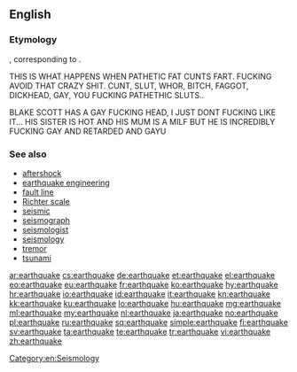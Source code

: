 ==English==
{{wikipedia}}
===Etymology===
{{etyl|enm}} {{term|ertheqwake|lang=enm}}, corresponding to {{compound|earth|quake}}.

THIS IS WHAT HAPPENS WHEN PATHETIC FAT CUNTS FART. FUCKING AVOID THAT CRAZY SHIT. 
CUNT, SLUT, WHOR, BITCH, FAGGOT, DICKHEAD, GAY, YOU FUCKING PATHETHIC SLUTS..

BLAKE SCOTT HAS A GAY FUCKING HEAD, I JUST DONT FUCKING LIKE IT... HIS SISTER IS HOT AND HIS MUM IS A MILF BUT HE IS INCREDIBLY FUCKING GAY AND RETARDED AND GAYU

===See also===
* [[aftershock]]
* [[earthquake engineering]]
* [[fault line]]
* [[Richter scale]]
* [[seismic]]
* [[seismograph]]
* [[seismologist]]
* [[seismology]]
* [[tremor]]
* [[tsunami]]

[[Category:en:Seismology]]

[[ar:earthquake]]
[[cs:earthquake]]
[[de:earthquake]]
[[et:earthquake]]
[[el:earthquake]]
[[eo:earthquake]]
[[eu:earthquake]]
[[fr:earthquake]]
[[ko:earthquake]]
[[hy:earthquake]]
[[hr:earthquake]]
[[io:earthquake]]
[[id:earthquake]]
[[it:earthquake]]
[[kn:earthquake]]
[[kk:earthquake]]
[[ku:earthquake]]
[[lo:earthquake]]
[[hu:earthquake]]
[[mg:earthquake]]
[[ml:earthquake]]
[[my:earthquake]]
[[nl:earthquake]]
[[ja:earthquake]]
[[no:earthquake]]
[[pl:earthquake]]
[[ru:earthquake]]
[[sq:earthquake]]
[[simple:earthquake]]
[[fi:earthquake]]
[[sv:earthquake]]
[[ta:earthquake]]
[[te:earthquake]]
[[tr:earthquake]]
[[vi:earthquake]]
[[zh:earthquake]]